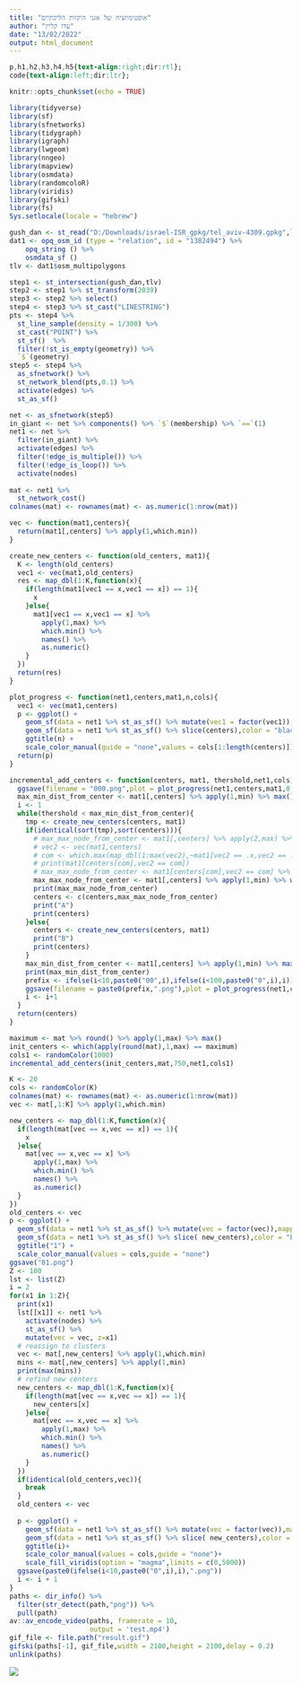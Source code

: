 ```yaml
---
title: "אופטימיזציה של אגני היקוות הליכתיים"
author: "עדו קליין"
date: "13/02/2022"
output: html_document
---
```


```css
p,h1,h2,h3,h4,h5{text-align:right;dir:rtl};
code{text-align:left;dir:ltr};
```


```r
knitr::opts_chunk$set(echo = TRUE)
```


```r
library(tidyverse)
library(sf)
library(sfnetworks)
library(tidygraph)
library(igraph)
library(lwgeom)
library(nngeo)
library(mapview)
library(osmdata)
library(randomcoloR)
library(viridis)
library(gifski)
library(fs)
Sys.setlocale(locale = "hebrew")
```

```r
gush_dan <- st_read("D:/Downloads/israel-ISR_gpkg/tel_aviv-4309.gpkg",layer = "edges")
dat1 <- opq_osm_id (type = "relation", id = "1382494") %>%
    opq_string () %>%
    osmdata_sf ()
tlv <- dat1$osm_multipolygons 
```

```r
step1 <- st_intersection(gush_dan,tlv)
step2 <- step1 %>% st_transform(2039)
step3 <- step2 %>% select()
step4 <- step3 %>% st_cast("LINESTRING")
pts <- step4 %>% 
  st_line_sample(density = 1/300) %>% 
  st_cast("POINT") %>% 
  st_sf()  %>% 
  filter(!st_is_empty(geometry)) %>% 
  `$`(geometry)
step5 <- step4 %>% 
  as_sfnetwork() %>% 
  st_network_blend(pts,0.1) %>% 
  activate(edges) %>% 
  st_as_sf()
```

```r
net <- as_sfnetwork(step5)
in_giant <- net %>% components() %>% `$`(membership) %>% `==`(1)
net1 <- net %>% 
  filter(in_giant) %>% 
  activate(edges) %>% 
  filter(!edge_is_multiple()) %>% 
  filter(!edge_is_loop()) %>% 
  activate(nodes)
  
mat <- net1 %>% 
  st_network_cost()
colnames(mat) <- rownames(mat) <- as.numeric(1:nrow(mat))
```


```r
vec <- function(mat1,centers){
  return(mat1[,centers] %>% apply(1,which.min))
}

create_new_centers <- function(old_centers, mat1){
  K <- length(old_centers)
  vec1 <- vec(mat1,old_centers)
  res <- map_dbl(1:K,function(x){
    if(length(mat1[vec1 == x,vec1 == x]) == 1){
      x
    }else{
      mat1[vec1 == x,vec1 == x] %>% 
        apply(1,max) %>%
        which.min() %>% 
        names() %>% 
        as.numeric()   
    }
  })
  return(res)
}

plot_progress <- function(net1,centers,mat1,n,cols){
  vec1 <- vec(mat1,centers)
  p <- ggplot() +
    geom_sf(data = net1 %>% st_as_sf() %>% mutate(vec1 = factor(vec1)),mapping = aes(color = vec1)) +
    geom_sf(data = net1 %>% st_as_sf() %>% slice(centers),color = "black",size =3) +
    ggtitle(n) +
    scale_color_manual(guide = "none",values = cols[1:length(centers)])  
  return(p)
}

incremental_add_centers <- function(centers, mat1, thershold,net1,cols){
  ggsave(filename = "000.png",plot = plot_progress(net1,centers,mat1,0,cols))
  max_min_dist_from_center <- mat1[,centers] %>% apply(1,min) %>% max()
  i <- 1
  while(thershold < max_min_dist_from_center){
    tmp <- create_new_centers(centers, mat1)  
    if(identical(sort(tmp),sort(centers))){
      # max_max_node_from_center <- mat1[,centers] %>% apply(2,max) %>% which.max()
      # vec2 <- vec(mat1,centers)
      # com <- which.max(map_dbl(1:max(vec2),~mat1[vec2 == .x,vec2 == .x] %>% apply(1,max) %>% max()))
      # print(mat1[centers[com],vec2 == com])
      # max_max_node_from_center <- mat1[centers[com],vec2 == com] %>%  which.max() %>% names() %>% as.numeric()
      max_max_node_from_center <- mat1[,centers] %>% apply(1,min) %>% which.max()
      print(max_max_node_from_center)
      centers <- c(centers,max_max_node_from_center)
      print("A")
      print(centers)
    }else{
      centers <- create_new_centers(centers, mat1)  
      print("B")
      print(centers)
    }
    max_min_dist_from_center <- mat1[,centers] %>% apply(1,min) %>% max() 
    print(max_min_dist_from_center)
    prefix <- ifelse(i<10,paste0("00",i),ifelse(i<100,paste0("0",i),i))
    ggsave(filename = paste0(prefix,".png"),plot = plot_progress(net1,centers,mat1,i,cols))
    i <- i+1
  }
  return(centers)
}

```

```r
maximum <- mat %>% round() %>% apply(1,max) %>% max()
init_centers <- which(apply(round(mat),1,max) == maximum)
cols1 <- randomColor(1000)
incremental_add_centers(init_centers,mat,750,net1,cols1)
```


```r
K <- 20
cols <- randomColor(K)
colnames(mat) <- rownames(mat) <- as.numeric(1:nrow(mat))
vec <- mat[,1:K] %>% apply(1,which.min)

new_centers <- map_dbl(1:K,function(x){
  if(length(mat[vec == x,vec == x]) == 1){
    x
  }else{
    mat[vec == x,vec == x] %>% 
      apply(1,max) %>%
      which.min() %>% 
      names() %>% 
      as.numeric()   
  }
})
old_centers <- vec
p <- ggplot() +
  geom_sf(data = net1 %>% st_as_sf() %>% mutate(vec = factor(vec)),mapping = aes(color = vec,fill = vec),stroke = 0.3,size = 2,shape = 21) +
  geom_sf(data = net1 %>% st_as_sf() %>% slice( new_centers),color = "black",size =3) +
  ggtitle("1") +
  scale_color_manual(values = cols,guide = "none")
ggsave("01.png")
Z <- 100
lst <- list(Z)
i = 2
for(x1 in 1:Z){
  print(x1)
  lst[[x1]] <- net1 %>%
    activate(nodes) %>%
    st_as_sf() %>%
    mutate(vec = vec, z=x1)
  # reassign to clusters
  vec <- mat[,new_centers] %>% apply(1,which.min)
  mins <- mat[,new_centers] %>% apply(1,min)
  print(max(mins))
  # refind new centers
  new_centers <- map_dbl(1:K,function(x){
    if(length(mat[vec == x,vec == x]) == 1){
      new_centers[x]
    }else{
      mat[vec == x,vec == x] %>% 
        apply(1,max) %>%
        which.min() %>% 
        names() %>% 
        as.numeric()   
    }
  })  
  if(identical(old_centers,vec)){
    break
  }
  old_centers <- vec
  
  p <- ggplot() +
    geom_sf(data = net1 %>% st_as_sf() %>% mutate(vec = factor(vec)),mapping = aes(color = vec,fill = mins),stroke = 0.3,size = 2,shape = 21) +
    geom_sf(data = net1 %>% st_as_sf() %>% slice( new_centers),color = "black",size =3) +
    ggtitle(i)+
    scale_color_manual(values = cols,guide = "none")+
    scale_fill_viridis(option = "magma",limits = c(0,5000))
  ggsave(paste0(ifelse(i<10,paste0("0",i),i),".png"))
  i <- i + 1
}
paths <- dir_info() %>% 
  filter(str_detect(path,"png")) %>% 
  pull(path)
av::av_encode_video(paths, framerate = 10,
                    output = 'test.mp4')
gif_file <- file.path("result.gif")
gifski(paths[-1], gif_file,width = 2100,height = 2100,delay = 0.2)
unlink(paths)
```
![](result.gif)
